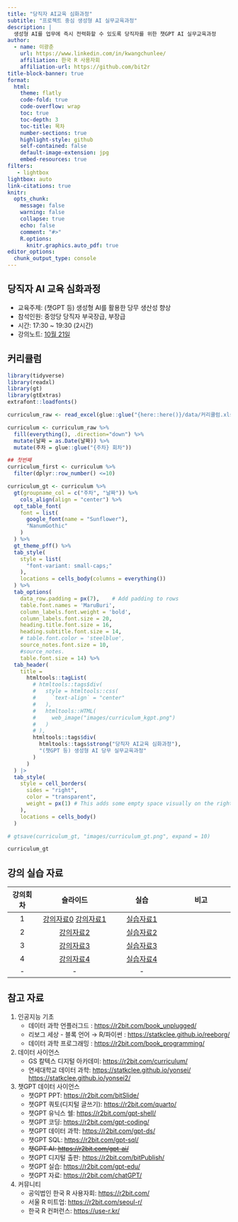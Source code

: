 ```yaml
---
title: "당직자 AI교육 심화과정"
subtitle: "프로젝트 중심 생성형 AI 실무교육과정"
description: |
  생성형 AI를 업무에 즉시 전력화할 수 있도록 당직자를 위한 챗GPT AI 실무교육과정
author:
  - name: 이광춘
    url: https://www.linkedin.com/in/kwangchunlee/
    affiliation: 한국 R 사용자회
    affiliation-url: https://github.com/bit2r
title-block-banner: true
format:
  html:
    theme: flatly
    code-fold: true
    code-overflow: wrap
    toc: true
    toc-depth: 3
    toc-title: 목차
    number-sections: true
    highlight-style: github    
    self-contained: false
    default-image-extension: jpg
    embed-resources: true
filters:
   - lightbox
lightbox: auto
link-citations: true
knitr:
  opts_chunk: 
    message: false
    warning: false
    collapse: true
    echo: false
    comment: "#>" 
    R.options:
      knitr.graphics.auto_pdf: true
editor_options: 
  chunk_output_type: console
---
```


## 당직자 AI 교육 심화과정

-   교육주제: (챗GPT 등) 생성형 AI를 활용한 당무 생산성 향상
-   참석인원: 중앙당 당직자 부국장급, 부장급
-   시간: 17:30 \~ 19:30 (2시간)
-   강의노트: [10월 21일](https://hackmd.io/@_NnKkWt7T5iYIToOD1QWRg/HyDZ4l3RA/edit)

## 커리큘럼

```r
library(tidyverse)
library(readxl)
library(gt)
library(gtExtras)
extrafont::loadfonts()

curriculum_raw <- read_excel(glue::glue("{here::here()}/data/커리큘럼.xlsx"), sheet = "kgpt")

curriculum <- curriculum_raw %>% 
  fill(everything(), .direction="down") %>% 
  mutate(날짜 = as.Date(날짜)) %>% 
  mutate(주차 = glue::glue("{주차} 회차"))

## 첫번째
curriculum_first <- curriculum %>% 
  filter(dplyr::row_number() <=10)

curriculum_gt <- curriculum %>%   
  gt(groupname_col = c("주차", "날짜")) %>% 
    cols_align(align = "center") %>% 
  opt_table_font(
    font = list(
      google_font(name = "Sunflower"),
      "NanumGothic"
    )
  ) %>% 
  gt_theme_pff() %>% 
  tab_style(
    style = list(
      "font-variant: small-caps;"
    ),
    locations = cells_body(columns = everything())
  ) %>% 
  tab_options(
    data_row.padding = px(7),    # Add padding to rows
    table.font.names = 'MaruBuri',
    column_labels.font.weight = 'bold',
    column_labels.font.size = 20,
    heading.title.font.size = 16,
    heading.subtitle.font.size = 14,
    # table.font.color = 'steelblue',
    source_notes.font.size = 10,
    #source_notes.
    table.font.size = 14) %>% 
  tab_header(
    title =
      htmltools::tagList(
        # htmltools::tags$div(
        #   style = htmltools::css(
        #     `text-align` = "center"
        #   ),
        #   htmltools::HTML(
        #     web_image("images/curriculum_kgpt.png")
        #   )
        # ),
        htmltools::tags$div(
          htmltools::tags$strong("당직자 AI교육 심화과정"),
          "(챗GPT 등) 생성형 AI 당무 실무교육과정"
        )
      )
  ) |> 
  tab_style(
    style = cell_borders(
      sides = "right",
      color = "transparent",
      weight = px(1) # This adds some empty space visually on the right side
    ),
    locations = cells_body()
  )    

# gtsave(curriculum_gt, "images/curriculum_gt.png", expand = 10)

curriculum_gt
```

## 강의 실습 자료

| 강의회차 | 슬라이드 | 실습 | 비고 |
|:--------:|:----------------------:|:-----------------:|:-----------------:|
| 1 | [강의자료0](https://ai-carpentry.github.io/slideshow/ch00.html#/title-slide) [강의자료1](https://ai-carpentry.github.io/slideshow/ch01.html#/title-slide) | [실습자료1](https://ai-carpentry.github.io/slideshow/ch01_practice.html#/title-slide) |  |
| 2 | [강의자료2](https://ai-carpentry.github.io/slideshow/ch02.html#/title-slide) | [실습자료2](https://ai-carpentry.github.io/slideshow/ch02_practice.html#/title-slide) |  |
| 3 | [강의자료3](https://ai-carpentry.github.io/slideshow/ch03.html#/title-slide) | [실습자료3](https://ai-carpentry.github.io/slideshow/ch03_practice.html#/title-slide) |  |
| 4 | [강의자료4](https://ai-carpentry.github.io/slideshow/ch04.html#/title-slide) | [실습자료4](https://ai-carpentry.github.io/slideshow/ch04_practice.html#/title-slide) |  |
| \- | \- | \- |  |

## 참고 자료

1.  인공지능 기초
    -   데이터 과학 언플러그드 : <https://r2bit.com/book_unplugged/>
    -   리보그 세상 - 블록 언어 → R/파이썬 : <https://statkclee.github.io/reeborg/>
    -   데이터 과학 프로그래밍 : <https://r2bit.com/book_programming/>
2.  데이터 사이언스
    -   GS 칼텍스 디지털 아카데미: <https://r2bit.com/curriculum/>
    -   연세대학교 데이터 과학: <https://statkclee.github.io/yonsei/> <https://statkclee.github.io/yonsei2/>
3.  챗GPT 데이터 사이언스
    -   챗GPT PPT: <https://r2bit.com/bitSlide/>
    -   챗GPT 쿼토(디지털 글쓰기): <https://r2bit.com/quarto/>
    -   챗GPT 유닉스 쉘: <https://r2bit.com/gpt-shell/>
    -   챗GPT 코딩: <https://r2bit.com/gpt-coding/>
    -   챗GPT 데이터 과학: <https://r2bit.com/gpt-ds/>
    -   챗GPT SQL: <https://r2bit.com/gpt-sql/>
    -   ~~챗GPT AI: <https://r2bit.com/gpt-ai/>~~\
    -   챗GPT 디지털 출판: <https://r2bit.com/bitPublish/>
    -   챗GPT 실습: <https://r2bit.com/gpt-edu/>
    -   챗GPT 자료: <https://r2bit.com/chatGPT/>
4.  커뮤니티
    -   공익법인 한국 R 사용자회: <https://r2bit.com/>
    -   서울 R 미트업: <https://r2bit.com/seoul-r/>
    -   한국 R 컨퍼런스: <https://use-r.kr/>